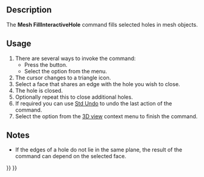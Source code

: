 <languages/>

{{Docnav
|[[Mesh_FillupHoles|FillupHoles]]
|[[Mesh_AddFacet|AddFacet]]
|[[Mesh_Workbench|Mesh]]
|IconL=Mesh_FillupHoles.svg
|IconR=Mesh_AddFacet.svg
|IconC=Workbench_Mesh.svg
}}

{{GuiCommand
|Name=Mesh FillInteractiveHole
|MenuLocation=Meshes → Close hole
|Workbenches=[[Mesh_Workbench|Mesh]]
|SeeAlso=[[Mesh_FillupHoles|Mesh FillupHoles]], [[Mesh_AddFacet|Mesh AddFacet]]
}}

==Description==

The '''Mesh FillInteractiveHole''' command fills selected holes in mesh objects.

==Usage==

# There are several ways to invoke the command:
#* Press the {{Button|[[Image:Mesh_FillInteractiveHole.svg|16px]] [[Mesh_FillInteractiveHole|Close hole]]}} button.
#* Select the {{MenuCommand|Meshes → [[Image:Mesh_FillInteractiveHole.svg|16px]] Close hole}} option from the menu.
# The cursor changes to a triangle icon.
# Select a face that shares an edge with the hole you wish to close.
# The hole is closed.
# Optionally repeat this to close additional holes.
# If required you can use [[Std_Undo|Std Undo]] to undo the last action of the command.
# Select the {{MenuCommand|Leave hole-filling mode}} option from the [[3D_view|3D view]] context menu to finish the command.

==Notes==

* If the edges of a hole do not lie in the same plane, the result of the command can depend on the selected face.


{{Docnav
|[[Mesh_FillupHoles|FillupHoles]]
|[[Mesh_AddFacet|AddFacet]]
|[[Mesh_Workbench|Mesh]]
|IconL=Mesh_FillupHoles.svg
|IconR=Mesh_AddFacet.svg
|IconC=Workbench_Mesh.svg
}}

{{Mesh Tools navi{{#translation:}}}}
{{Userdocnavi{{#translation:}}}}
{{clear}}